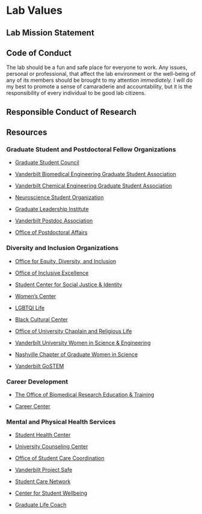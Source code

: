 # Lab Values {#values}

## Lab Mission Statement


## Code of Conduct
The lab should be a fun and safe place for everyone to work. Any issues, personal or professional, that affect the lab environment or the well-being of any of its members should be brought to my attention *immediately.* I will do my best to promote a sense of camaraderie and accountability, but it is the responsibility of every individual to be good lab citizens. 

## Responsible Conduct of Research {#RCR}


## Resources
### Graduate Student and Postdoctoral Fellow Organizations
- [Graduate Student Council](https://studentorg.vanderbilt.edu/gsc/)

- [Vanderbilt Biomedical Engineering Graduate Student Association](https://anchorlink.vanderbilt.edu/organization/bme_gsa)

- [Vanderbilt Chemical Engineering Graduate Student Association](https://engineering.vanderbilt.edu/chbe/GraduateProgram/CHEGSA.php)

- [Neuroscience Student Organization](https://medschool.vanderbilt.edu/brain-institute/new-vbi-homepage-inprogress/resources-for-students/neuroscience-student-organization/)

- [Graduate Leadership Institute](https://gradschool.vanderbilt.edu/gli/)

- [Vanderbilt Postdoc Association](https://www.vanderbilt.edu/vpa/index.php)

- [Office of Postdoctoral Affairs](https://www.vanderbilt.edu/postdoc/)

### Diversity and Inclusion Organizations 
- [Office for Equity, Diversity, and Inclusion](https://www.vanderbilt.edu/diversity/contact/)

- [Office of Inclusive Excellence](https://www.vanderbilt.edu/inclusive-excellence/index.php)

- [Student Center for Social Justice & Identity](https://www.vanderbilt.edu/scsji/)

- [Women's Center](https://www.vanderbilt.edu/WomensCenter/)

- [LGBTQI Life](https://www.vanderbilt.edu/lgbtqi/)

- [Black Cultural Center](https://www.vanderbilt.edu/bcc/)

- [Office of University Chaplain and Religious Life](https://www.vanderbilt.edu/religiouslife/)

- [Vanderbilt University Women in Science & Engineering](https://my.vanderbilt.edu/vuwise/)

- [Nashville Chapter of Graduate Women in Science](https://gwisnashville.wixsite.com/gwisnashville)

- [Vanderbilt GoSTEM](https://www.vanderbilt.edu/lgbtqi/programs/student-groups)

### Career Development 
- [The Office of Biomedical Research Education & Training](https://medschool.vanderbilt.edu/bret/resources/)

- [Career Center](https://www.vanderbilt.edu/career/)

### Mental and Physical Health Services
- [Student Health Center](https://www.vumc.org/student-health/welcome)

- [University Counseling Center](https://www.vanderbilt.edu/ucc/)

- [Office of Student Care Coordination](https://www.vanderbilt.edu/carecoordination/)

- [Vanderbilt Project Safe](https://www.vanderbilt.edu/projectsafe/)

- [Student Care Network](https://www.vanderbilt.edu/studentcarenetwork/)

- [Center for Student Wellbeing](https://www.vanderbilt.edu/healthydores/)

- [Graduate Life Coach](https://gradschool.vanderbilt.edu/current_students/gradlife.php)
